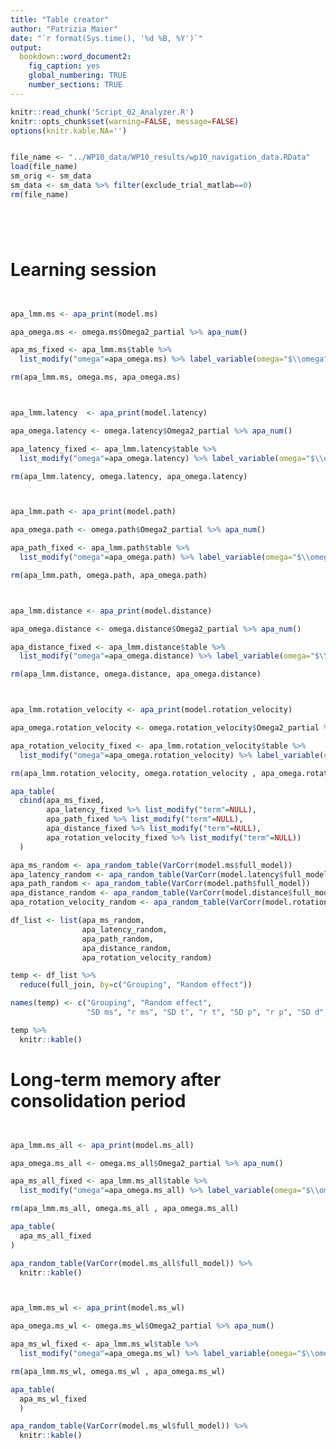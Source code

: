 ```yaml
---
title: "Table creator"
author: "Patrizia Maier"
date: "`r format(Sys.time(), '%d %B, %Y')`"
output: 
  bookdown::word_document2:
    fig_caption: yes
    global_numbering: TRUE
    number_sections: TRUE
---
```


```r

knitr::read_chunk('Script_02_Analyzer.R')
knitr::opts_chunk$set(warning=FALSE, message=FALSE) 
options(knitr.kable.NA='')
```

```r
```

```r
file_name <- "../WP10_data/WP10_results/wp10_navigation_data.RData"
load(file_name)
sm_orig <- sm_data 
sm_data <- sm_data %>% filter(exclude_trial_matlab==0)
rm(file_name)
```

```r
```

```r
```

```r
```

```r
```

# Learning session

```r
```

```r
```

```r
apa_lmm.ms <- apa_print(model.ms)

apa_omega.ms <- omega.ms$Omega2_partial %>% apa_num()

apa_ms_fixed <- apa_lmm.ms$table %>% 
  list_modify("omega"=apa_omega.ms) %>% label_variable(omega="$\\omega^2$")

rm(apa_lmm.ms, omega.ms, apa_omega.ms)
```

```r
```

```r
```

```r
apa_lmm.latency  <- apa_print(model.latency)

apa_omega.latency <- omega.latency$Omega2_partial %>% apa_num()

apa_latency_fixed <- apa_lmm.latency$table %>% 
  list_modify("omega"=apa_omega.latency) %>% label_variable(omega="$\\omega^2$")

rm(apa_lmm.latency, omega.latency, apa_omega.latency)
```

```r
```

```r
```

```r
apa_lmm.path <- apa_print(model.path)

apa_omega.path <- omega.path$Omega2_partial %>% apa_num()

apa_path_fixed <- apa_lmm.path$table %>% 
  list_modify("omega"=apa_omega.path) %>% label_variable(omega="$\\omega^2$")

rm(apa_lmm.path, omega.path, apa_omega.path)
```

```r
```

```r
```

```r
apa_lmm.distance <- apa_print(model.distance)

apa_omega.distance <- omega.distance$Omega2_partial %>% apa_num()

apa_distance_fixed <- apa_lmm.distance$table %>% 
  list_modify("omega"=apa_omega.distance) %>% label_variable(omega="$\\omega^2$")

rm(apa_lmm.distance, omega.distance, apa_omega.distance)
```

```r
```

```r
```

```r
apa_lmm.rotation_velocity <- apa_print(model.rotation_velocity)

apa_omega.rotation_velocity <- omega.rotation_velocity$Omega2_partial %>% apa_num()

apa_rotation_velocity_fixed <- apa_lmm.rotation_velocity$table %>% 
  list_modify("omega"=apa_omega.rotation_velocity) %>% label_variable(omega="$\\omega^2$")

rm(apa_lmm.rotation_velocity, omega.rotation_velocity , apa_omega.rotation_velocity)
```

```r
apa_table(
  cbind(apa_ms_fixed, 
        apa_latency_fixed %>% list_modify("term"=NULL), 
        apa_path_fixed %>% list_modify("term"=NULL), 
        apa_distance_fixed %>% list_modify("term"=NULL), 
        apa_rotation_velocity_fixed %>% list_modify("term"=NULL))
  )
```

\newpage

```r

apa_ms_random <- apa_random_table(VarCorr(model.ms$full_model))
apa_latency_random <- apa_random_table(VarCorr(model.latency$full_model))
apa_path_random <- apa_random_table(VarCorr(model.path$full_model))
apa_distance_random <- apa_random_table(VarCorr(model.distance$full_model))
apa_rotation_velocity_random <- apa_random_table(VarCorr(model.rotation_velocity$full_model))

df_list <- list(apa_ms_random, 
                apa_latency_random, 
                apa_path_random, 
                apa_distance_random, 
                apa_rotation_velocity_random)

temp <- df_list %>% 
  reduce(full_join, by=c("Grouping", "Random effect")) 

names(temp) <- c("Grouping", "Random effect", 
                 "SD ms", "r ms", "SD t", "r t", "SD p", "r p", "SD d", "r d", "SD v", "r v")

temp %>% 
  knitr::kable()
```

\newpage

# Long-term memory after consolidation period 

```r
```

```r
```

```r
apa_lmm.ms_all <- apa_print(model.ms_all)

apa_omega.ms_all <- omega.ms_all$Omega2_partial %>% apa_num()

apa_ms_all_fixed <- apa_lmm.ms_all$table %>% 
  list_modify("omega"=apa_omega.ms_all) %>% label_variable(omega="$\\omega^2$")

rm(apa_lmm.ms_all, omega.ms_all , apa_omega.ms_all)
```

```r
apa_table(
  apa_ms_all_fixed
)
```

```r
apa_random_table(VarCorr(model.ms_all$full_model)) %>% 
  knitr::kable()
```

\newpage

```r
```

```r
```

```r
apa_lmm.ms_wl <- apa_print(model.ms_wl)

apa_omega.ms_wl <- omega.ms_wl$Omega2_partial %>% apa_num()

apa_ms_wl_fixed <- apa_lmm.ms_wl$table %>% 
  list_modify("omega"=apa_omega.ms_wl) %>% label_variable(omega="$\\omega^2$")

rm(apa_lmm.ms_wl, omega.ms_wl , apa_omega.ms_wl)
```

```r
apa_table(
  apa_ms_wl_fixed
  )
```

```r
apa_random_table(VarCorr(model.ms_wl$full_model)) %>% 
  knitr::kable()
```

